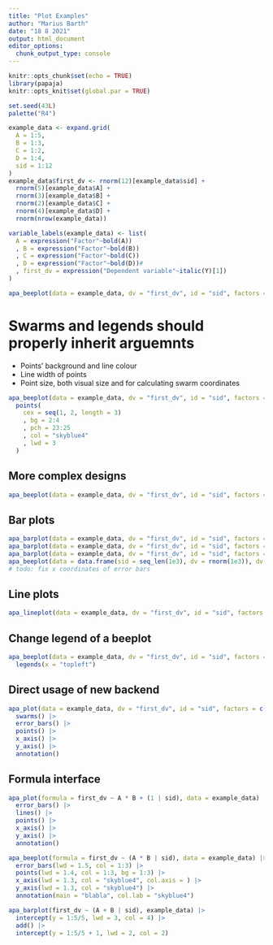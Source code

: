 ```yaml
---
title: "Plot Examples"
author: "Marius Barth"
date: "18 8 2021"
output: html_document
editor_options: 
  chunk_output_type: console
---
```


```r
knitr::opts_chunk$set(echo = TRUE)
library(papaja)
knitr::opts_knit$set(global.par = TRUE)

set.seed(43L)
palette("R4")

example_data <- expand.grid(
  A = 1:5,
  B = 1:3,
  C = 1:2,
  D = 1:4,
  sid = 1:12
)
example_data$first_dv <- rnorm(12)[example_data$sid] + 
  rnorm(5)[example_data$A] + 
  rnorm(3)[example_data$B] +
  rnorm(2)[example_data$C] + 
  rnorm(4)[example_data$D] +
  rnorm(nrow(example_data))

variable_labels(example_data) <- list(
  A = expression("Factor"~bold(A))
  , B = expression("Factor"~bold(B))
  , C = expression("Factor"~bold(C))
  , D = expression("Factor"~bold(D))#
  , first_dv = expression("Dependent variable"~italic(Y)[1])
)
```


```r
apa_beeplot(data = example_data, dv = "first_dv", id = "sid", factors = c("A", "B"), dispersion = wsci, level = .99)
```


# Swarms and legends should properly inherit arguemnts

- Points' background and line colour
- Line width of points
- Point size, both visual size and for calculating swarm coordinates

```r
apa_beeplot(data = example_data, dv = "first_dv", id = "sid", factors = c("A", "B")) |>
  points(
    cex = seq(1, 2, length = 3)
    , bg = 2:4
    , pch = 23:25
    , col = "skyblue4"
    , lwd = 3
  )
```



## More complex designs

```r
apa_beeplot(data = example_data, dv = "first_dv", id = "sid", factors = c("A", "B", "C"))
```


## Bar plots

```r
apa_barplot(data = example_data, dv = "first_dv", id = "sid", factors = c("A", "B"))
apa_barplot(data = example_data, dv = "first_dv", id = "sid", factors = c("B", "A"))
apa_barplot(data = example_data, dv = "first_dv", id = "sid", factors = "A")
apa_beeplot(data = data.frame(sid = seq_len(1e3), dv = rnorm(1e3)), dv = "dv", id = "sid", level = (1-1e-6) )
# todo: fix x coordinates of error bars
```


## Line plots

```r
apa_lineplot(data = example_data, dv = "first_dv", id = "sid", factors = c("A", "B", "C"))
```


## Change legend of a beeplot

```r
apa_beeplot(data = example_data, dv = "first_dv", id = "sid", factors = c("A", "B", "C", "D")) |>
  legends(x = "topleft")
```



## Direct usage of new backend

```r
apa_plot(data = example_data, dv = "first_dv", id = "sid", factors = c("A", "B")) |>
  swarms() |>
  error_bars() |>
  points() |>
  x_axis() |>
  y_axis() |>
  annotation()
```

## Formula interface

```r
apa_plot(formula = first_dv ~ A * B + (1 | sid), data = example_data) |>
  error_bars() |>
  lines() |>
  points() |>
  x_axis() |>
  y_axis() |>
  annotation()
```

```r
apa_beeplot(formula = first_dv ~ (A * B | sid), data = example_data) |>
  error_bars(lwd = 1.5, col = 1:3) |>
  points(lwd = 1.4, col = 1:3, bg = 1:3) |>
  x_axis(lwd = 1.3, col = "skyblue4", col.axis = ) |>
  y_axis(lwd = 1.3, col = "skyblue4") |>
  annotation(main = "blabla", col.lab = "skyblue4")

```


```r
apa_barplot(first_dv ~ (A + B | sid), example_data) |>
  intercept(y = 1:5/5, lwd = 3, col = 4) |>
  add() |>
  intercept(y = 1:5/5 + 1, lwd = 2, col = 2)

```


